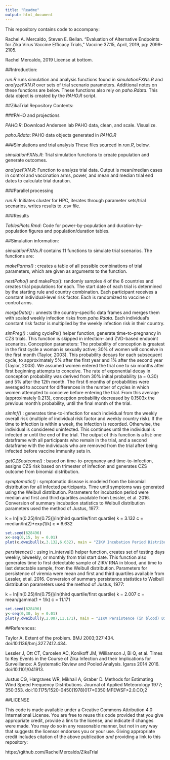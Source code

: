 ```yaml
---
title: "Readme"
output: html_document
---
```


This repository contains code to accompany:

Rachel A. Mercaldo, Steven E. Bellan. "Evaluation of Alternative Endpoints for Zika Virus Vaccine Efficacy Trials," Vaccine 37:15, April, 2019, pg: 2099-2105.

Rachel Mercaldo, 2019
License at bottom.


##Introduction:

*run.R* runs simulation and analysis functions found in *simulationFXNs.R* and *analyzeFXN.R* over sets of trial scenario parameters. Additional notes on these functions are below. These functions also rely on *paho.Rdata*. This data object is created by the *PAHO.R* script.


##ZikaTrial Repository Contents:


###PAHO and projections

*PAHO.R*:  Download Andersen lab PAHO data, clean, and scale. Visualize.

*paho.Rdata*:  PAHO data objects generated in *PAHO.R*


###Simulations and trial analysis
These files sourced in *run.R*, below.

*simulationFXNs.R*:  Trial simulation functions to create population and generate outcomes. 

*analyzeFXN.R*:  Function to analyze trial data. Output is mean/median cases in control and vaccination arms, power, and mean and median trial end dates to calculate trial duration.


###Parallel processing 

*run.R*:  Initiates cluster for HPC, iterates through parameter sets/trial scenarios, writes results to .csv file. 


###Results

*TablesPlots.Rmd*:  Code for power-by-population and duration-by-population figures and population/duration tables.


##Simulation information:

*simulationFXNs.R* contains 11 functions to simulate trial scenarios. The functions are:

_makeParms()_ :  creates a table of all possible combinations of trial parameters, which are given as arguments to the function.

_nestPaho()_ and makePop(): randomly samples 4 of the 6 countries and creates trial populations for each. The start date of each trial is determined by the starting rule and country combination. Each participant receives a constant individual-level risk factor. Each is randomized to vaccine or control arms. 

_mergeData()_ : unnests the country-specific data frames and merges them with scaled weekly infection risks from *paho.Rdata*. Each individual's constant risk factor is multiplied by the weekly infection risk in their country. 

_simPreg()_ : using cyclePs() helper function, generate time-to-pregnancy in CZS trials. This function is skipped in infection- and ZVD-based endpoint scenarios. 
Conception parameters: The probability of conception is greatest in the first cycle a woman is sexually active; 30% of women will conceive in the first month (Taylor, 2003). This probability decays for each subsequent cycle, to approximately 5% after the first year and 1% after the second year (Taylor, 2003). We assumed women entered the trial one to six months after first beginning attempts to conceive.
The rate of exponential decay in conception probability was derived from 30% initial probability (a = 0.30) and 5% after the 12th month.
The first 6 months of probabilities were averaged to account for differences in the number of cycles in which women attempted to conceive before entering the trial. From this average (approximately 0.213), conception probability decreased by 0.1503x the previous month's probability, until the final month of the trial.


_simInf()_ : generates time-to-infection for each individual from the weekly overall risk (multiple of individual risk factor and weekly country risk). If the time to infection is within a week, the infection is recorded. Otherwise, the individual is considered uninfected. This continues until the individual is infected or until the end of the trial. The output of this function is a list: one dataframe with all participants who remain in the trial, and a second dataframe with the individuals who are removed from the trial after being infected before vaccine immunity sets in.

_getCZSoutcome()_ : based on time-to-pregnancy and time-to-infection, assigns CZS risk based on trimester of infection and generates CZS outcome from binomial distribution.

_symptomatic()_ : symptomatic disease is modeled from the binomial distribution for all infected participants. Time until symptoms was generated using the Weibull distribution. Parameters for incubation period were median and first and third quartiles available from Lessler, et al. 2016. Conversion of summary incubation statistics to Weibull distribution parameters used the method of Justus, 1977: 

k = ln[ln(0.25)/ln(0.75)]/ln(third quartile/first quartile) 
k = 3.132
c = median/ln(2)*exp(1/k)
c = 6.632

```r
set.seed(628496)
x<-seq(0,15, by = 0.01)
plot(x,dweibull(x,3.132,6.632), main = "ZIKV Incubation Period Distribution", xlab = "Days", ylab = "Density")
```

_persistence()_ : using in_interval() helper function, creates set of testing days weekly, biweekly, or monthly from trial start date. This function also generates time to first detectable sample of ZIKV RNA in blood, and time to last detectable sample, from the Weibull distribution. Parameters for persistence of viremia were mean and first and third quartiles available from Lessler, et al. 2016. Conversion of summary persistence statistics to Weibull distribution parameters used the method of Justus, 1977:

k = ln[ln(0.25)/ln(0.75)]/ln(third quartile/first quartile) 
k = 2.007
c = mean/gamma(1 + 1/k)
c = 11.171

```r
set.seed(628496)
y<-seq(0,30, by = 0.01)
plot(y,dweibull(y,2.007,11.171), main = "ZIKV Persistence (in blood) Distribution", xlab = "Days", ylab = "Density")
```
##References:

Taylor A. Extent of the problem. BMJ 2003;327:434. doi:10.1136/bmj.327.7412.434.

Lessler J, Ott CT, Carcelen AC, Konikoff JM, Williamson J, Bi Q, et al. Times to Key Events in the Course of Zika Infection and their Implications for Surveillance: A Systematic Review and Pooled Analysis. Igarss 2014 2016. doi:10.1101/041913.

Justus CG, Hargraves WR, Mikhail A, Graber D. Methods for Estimating Wind Speed Frequency Distributions. Journal of Applied Meteorology 1977; 350:353.
doi:10.1175/1520-0450(1978)017<0350:MFEWSF>2.0.CO;2


##LICENSE

This code is made available under a Creative Commons Attribution 4.0 International License. You are free to reuse this code provided that you give appropriate credit, provide a link to the license, and indicate if changes were made. You may do so in any reasonable manner, but not in any way that suggests the licensor endorses you or your use. Giving appropriate credit includes citation of the above publication *and* providing a link to this repository:

https://github.com/RachelMercaldo/ZikaTrial
